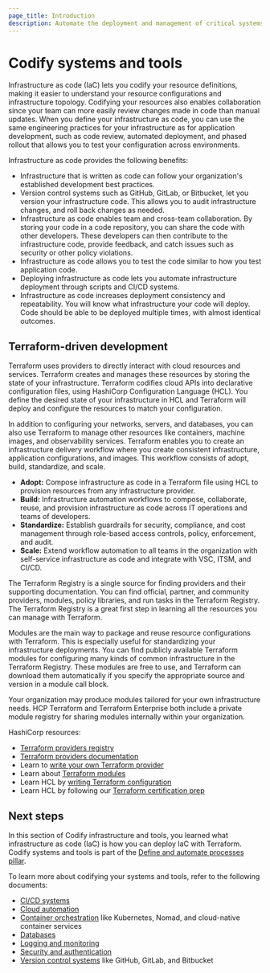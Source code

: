```yaml
---
page_title: Introduction
description: Automate the deployment and management of critical systems and tools using infrastructure as code to improve reliability, security, and audit capabilities.
---
```


# Codify systems and tools  

Infrastructure as code (IaC) lets you codify your resource definitions, making it easier to understand your resource configurations and infrastructure topology. Codifying your resources also enables collaboration since your team can more easily review changes made in code than manual updates. When you define your infrastructure as code, you can use the same engineering practices for your infrastructure as for application development, such as code review, automated deployment, and phased rollout that allows you to test your configuration across environments.

Infrastructure as code provides the following benefits:

- Infrastructure that is written as code can follow your organization's established development best practices.
- Version control systems such as GitHub, GitLab, or Bitbucket, let you version your infrastructure code. This allows you to audit infrastructure changes, and roll back changes as needed.
- Infrastructure as code enables team and cross-team collaboration. By storing your code in a code repository, you can share the code with other developers. These developers can then contribute to the infrastructure code, provide feedback, and catch issues such as security or other policy violations.
- Infrastructure as code allows you to test the code similar to how you test application code.
- Deploying infrastructure as code lets you automate infrastructure deployment through scripts and CI/CD systems.
- Infrastructure as code increases deployment consistency and repeatability. You will know what infrastructure your code will deploy. Code should be able to be deployed multiple times, with almost identical outcomes.

## Terraform-driven development

Terraform uses providers to directly interact with cloud resources and services. Terraform creates and manages these resources by storing the state of your infrastructure. Terraform codifies cloud APIs into declarative configuration files, using HashiCorp Configuration Language (HCL). You define the desired state of your infrastructure in HCL and Terraform will deploy and configure the resources to match your configuration.

In addition to configuring your networks, servers, and databases, you can also use Terraform to manage other resources like containers, machine images, and observability services. Terraform enables you to create an infrastructure delivery workflow where you create consistent infrastructure, application configurations, and images. This workflow consists of adopt, build, standardize, and scale.

- **Adopt:** Compose infrastructure as code in a Terraform file using HCL to provision resources from any infrastructure provider.
- **Build:** Infrastructure automation workflows to compose, collaborate, reuse, and provision infrastructure as code across IT operations and teams of developers.
- **Standardize:** Establish guardrails for security, compliance, and cost management through role-based access controls, policy, enforcement, and audit.
- **Scale:** Extend workflow automation to all teams in the organization with self-service infrastructure as code and integrate with VSC, ITSM, and CI/CD.

The Terraform Registry is a single source for finding providers and their supporting documentation. You can find official, partner, and community providers, modules, policy libraries, and run tasks in the Terraform Registry. The Terraform Registry is a great first step in learning all the resources you can manage with Terraform. 
 
Modules are the main way to package and reuse resource configurations with Terraform. This is especially useful for standardizing your infrastructure deployments. You can find publicly available Terraform modules for configuring many kinds of common infrastructure in the Terraform Registry. These modules are free to use, and Terraform can download them automatically if you specify the appropriate source and version in a module call block.

Your organization may produce modules tailored for your own infrastructure needs. HCP Terraform and Terraform Enterprise both include a private module registry for sharing modules internally within your organization.

HashiCorp resources:
- [Terraform providers registry](https://registry.terraform.io/browse/providers)
- [Terraform providers documentation](/terraform/language/providers)
- Learn to [write your own Terraform provider](/terraform/tutorials/providers-plugin-framework/providers-plugin-framework-provider)
- Learn about [Terraform modules](/terraform/language/modules)
- Learn HCL by [writing Terraform configuration](/terraform/tutorials/configuration-language)
- Learn HCL by following our [Terraform certification prep](/terraform/tutorials/certification-003/associate-study-003#use-and-create-modules)

## Next steps

In this section of Codify infrastructure and tools, you learned what infrastructure as code (IaC) is how you can deploy IaC with Terraform. Codify systems and tools is part of the [Define and automate processes pillar](/well-architected-framework/define-and-automate-processes).

To learn more about codifying your systems and tools, refer to the following documents:

- [CI/CD systems](/well-architected-framework/define-and-automate-processes/define/as-code/cicd)
- [Cloud automation](/well-architected-framework/define-and-automate-processes/define/as-code/cloud)
- [Container orchestration](/well-architected-framework/define-and-automate-processes/define/as-code/orchestration) like Kubernetes, Nomad, and cloud-native container services
- [Databases](/well-architected-framework/define-and-automate-processes/define/as-code/database)
- [Logging and monitoring](/well-architected-framework/define-and-automate-processes/define/as-code/monitoring)
- [Security and authentication](/well-architected-framework/define-and-automate-processes/define/as-code/security)
- [Version control systems](/well-architected-framework/define-and-automate-processes/define/as-code/version-control) like GitHub, GitLab, and Bitbucket
